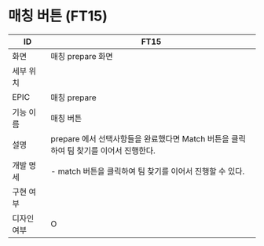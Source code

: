 # 매칭 버튼 (FT15)

| ID | FT15 |
| --- | --- |
| 화면 | 매칭 prepare 화면 |
| 세부 위치 |  |
| EPIC | 매칭 prepare |
| 기능 이름 | 매칭 버튼 |
| 설명 | prepare 에서 선택사항들을 완료했다면 Match 버튼을 클릭하여 팀 찾기를 이어서 진행한다. |
| 개발 명세 | - match 버튼을 클릭하여 팀 찾기를 이어서 진행할 수 있다. |
| 구현 여부 |  |
| 디자인 여부 | O |